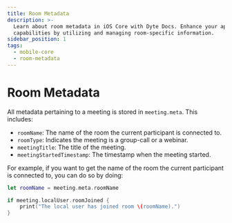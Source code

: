 ```yaml
---
title: Room Metadata
description: >-
  Learn about room metadata in iOS Core with Dyte Docs. Enhance your app's
  capabilities by utilizing and managing room-specific information.
sidebar_position: 1
tags:
  - mobile-core
  - room-metadata
---
```


# Room Metadata

All metadata pertaining to a meeting is stored in `meeting.meta`. This includes:

- `roomName`: The name of the room the current participant is connected to.
- `roomType`: Indicates the meeting is a group-call or a webinar.
- `meetingTitle`: The title of the meeting.
- `meetingStartedTimestamp`: The timestamp when the meeting started.

For example, if you want to get the name of the room the current participant is
connected to, you can do so by doing:

```swift
let roomName = meeting.meta.roomName

if meeting.localUser.roomJoined {
    print("The local user has joined room \(roomName).")
}
```

<head>
  <title>iOS Core Room Metadata</title>
</head>
